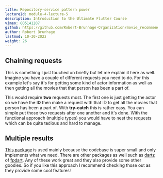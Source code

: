 ```yaml
---
title: Repository-service pattern power
lectureId: module-4-lecture-5
description: Introduction to the Ultimate Flutter Course
vimeo: 805141207
github: https://github.com/Robert-Brunhage-Organization/movie_recommendation_app_course/commits/main
author: Robert Brunhage
lastmod: 10-30-2022
weight: 26
---
```


## Chaining requests

This is something I just touched on briefly but let me explain it here as well. Imagine you have a couple of different requests you need to do. For this example let's say it's for getting some kind of actor information as well as then getting all the movies that that person has been a part of.

  

This would require **two** requests most. The first one is just getting the actor so we have the **ID** then make a request with that ID to get all the movies that person has been a part of. With **try-catch** this is rather easy. You can simple put those two requests after one another and it's done. With the functional approach (multiple types) you would have to nest the requests which can be quite tedious and hard to manage.

  

## Multiple results

[This package](https://pub.dev/packages/multiple_result) is used mainly because the codebase is super small and only implements what we need. There are other packages as well such as [dartz](https://pub.dev/packages/dartz) of [fpdart](https://pub.dev/packages/fpdart). Any of these work great and they also provide some other goodies. So if you like this approach I recommend checking those out as they provide some cool features!
